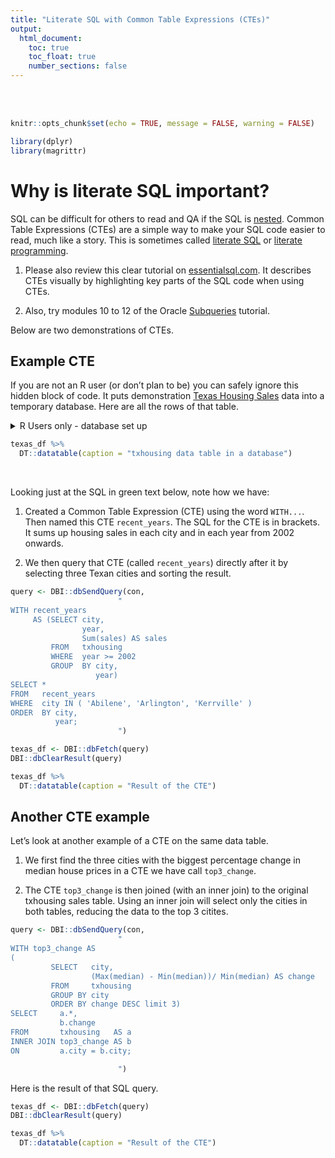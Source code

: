 ```yaml
---
title: "Literate SQL with Common Table Expressions (CTEs)"
output:
  html_document:
    toc: true
    toc_float: true
    number_sections: false
---
```


<br />
<br />


```r
knitr::opts_chunk$set(echo = TRUE, message = FALSE, warning = FALSE)
```

```r
library(dplyr)
library(magrittr)
```

# Why is literate SQL important? {.tabset .tabset-fade .tabset-pills}

SQL can be difficult for others to read and QA if the SQL is [nested](https://www.tutorialspoint.com/sql/sql-sub-queries.htm). Common Table Expressions (CTEs) are a simple way to make your SQL code easier to read, much like a story. This is sometimes called [literate SQL](https://modern-sql.com/use-case/literate-sql){target="_blank"} or [literate programming](https://en.wikipedia.org/wiki/Literate_programming){target="_blank"}.

1. Please also review this clear tutorial on [essentialsql.com](https://www.essentialsql.com/introduction-common-table-expressions-ctes/){target="_blank"}. It describes CTEs visually by highlighting key parts of the SQL code when using CTEs. 

2. Also, try modules 10 to 12 of the Oracle [Subqueries](https://livesql.oracle.com/apex/livesql/file/tutorial_GMLYIBY74FPBS888XO8F1R95I.html){target="_blank"} tutorial. 

Below are two demonstrations of CTEs. 

## Example CTE

If you are not an R user (or don't plan to be) you can safely ignore this hidden block of code. It puts demonstration [Texas Housing Sales](https://ggplot2.tidyverse.org/reference/txhousing.html){target="_blank"} data into a temporary database. Here are all the rows of that table.

<details>
  <summary>R Users only - database set up</summary>
    <ul>

To demonstrate CTEs we first create a temporary in-memory database using the [RSQLite package](https://rsqlite.r-dbi.org/){target="_blank"}. We then write the demonstration [Texas Housing Sales](https://ggplot2.tidyverse.org/reference/txhousing.html){target="_blank"} data from ggplot into that temproary database. 

```r
con <- DBI::dbConnect(RSQLite::SQLite(), dbname = ":memory:")

DBI::dbWriteTable(con, "txhousing", 
                  ggplot2::txhousing,
                  overwrite = TRUE)

texas_df <- DBI::dbReadTable(con, "txhousing")
```

</ul>
</details> 

```r
texas_df %>% 
  DT::datatable(caption = "txhousing data table in a database")
```

<br />

Looking just at the SQL in green text below, note how we have:

1. Created a Common Table Expression (CTE) using the word `WITH...`. Then named this CTE `recent_years`. The SQL for the CTE is in brackets. It sums up housing sales in each city and in each year from 2002 onwards.

2. We then query that CTE (called `recent_years`) directly after it by selecting three Texan cities and sorting the result.

```r
query <- DBI::dbSendQuery(con, 
                        "
WITH recent_years 
     AS (SELECT city, 
                year, 
                Sum(sales) AS sales 
         FROM   txhousing 
         WHERE  year >= 2002 
         GROUP  BY city, 
                   year) 
SELECT * 
FROM   recent_years 
WHERE  city IN ( 'Abilene', 'Arlington', 'Kerrville' ) 
ORDER  BY city, 
          year;                         
                        ")
```

```r
texas_df <- DBI::dbFetch(query)
DBI::dbClearResult(query)

texas_df %>% 
  DT::datatable(caption = "Result of the CTE")
```

## Another CTE example

Let's look at another example of a CTE on the same data table. 

1. We first find the three cities with the biggest percentage change in median house prices in a CTE we have call `top3_change`.

2. The CTE `top3_change` is then joined (with an inner join) to the original txhousing sales table. Using an inner join will select only the cities in both tables, reducing the data to the top 3 citites.

```r
query <- DBI::dbSendQuery(con, 
                        "
WITH top3_change AS 
( 
         SELECT   city, 
                  (Max(median) - Min(median))/ Min(median) AS change 
         FROM     txhousing 
         GROUP BY city 
         ORDER BY change DESC limit 3) 
SELECT     a.*, 
           b.change 
FROM       txhousing   AS a 
INNER JOIN top3_change AS b 
ON         a.city = b.city;

                        ")
```

Here is the result of that SQL query.

```r
texas_df <- DBI::dbFetch(query)
DBI::dbClearResult(query)

texas_df %>% 
  DT::datatable(caption = "Result of the CTE")
```